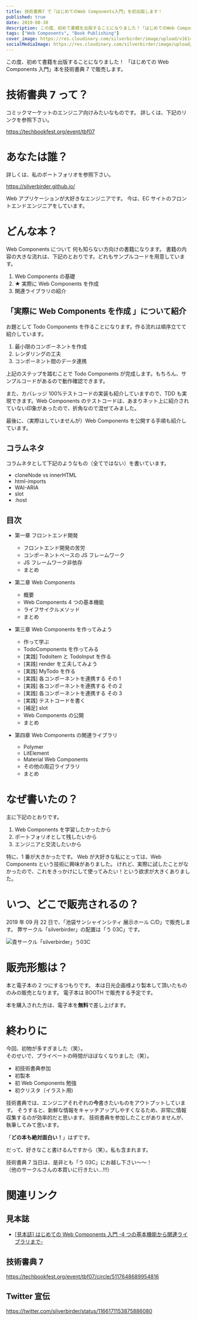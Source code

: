 ```yaml
---
title: 技術書典7 で「はじめてのWeb Components入門」を初出版します！
published: true
date: 2019-08-30
description: この度、初めて書籍を出版することになりました！「はじめてのWeb Components入門」本を技術書典7で販売します。
tags: ["Web Components", "Book Publishing"]
cover_image: https://res.cloudinary.com/silverbirder/image/upload/v1614430562/silver-birder.github.io/blog/Introduction_to_Web_Components_for_the_First_Time_Cover.png
socialMediaImage: https://res.cloudinary.com/silverbirder/image/upload/v1614430562/silver-birder.github.io/blog/Introduction_to_Web_Components_for_the_First_Time_Cover.png
---
```



この度、初めて書籍を出版することになりました！
「はじめての Web Components 入門」本を技術書典 7 で販売します。

# 技術書典 7 って？

コミックマーケットのエンジニア向けみたいなものです。
詳しくは、下記のリンクを参照下さい。

https://techbookfest.org/event/tbf07

# あなたは誰？

詳しくは、私のポートフォリオを参照下さい。

https://silverbirder.github.io/

Web アプリケーションが大好きなエンジニアです。
今は、EC サイトのフロントエンドエンジニアをしています。

# どんな本？

Web Components について
何も知らない方向けの書籍になります。
書籍の内容の大きな流れは、下記のとおりです。どれもサンプルコードを用意しています。

1. Web Components の基礎
1. ★ 実際に Web Components を作成
1. 関連ライブラリの紹介

## 「実際に Web Components を作成 」について紹介

お題として Todo Components を作ることになります。作る流れは順序立てて紹介しています。

1. 最小限のコンポーネントを作成
1. レンダリングの工夫
1. コンポーネント間のデータ連携

上記のステップを踏むことで Todo Components が完成します。もちろん、サンプルコードがあるので動作確認できます。

また、カバレッジ 100%テストコードの実装も紹介していますので、TDD も実現できます。Web Components のテストコードは、あまりネット上に紹介されていない印象があったので、折角なので混ぜてみました。

最後に、（実際はしていませんが）Web Components を公開する手順も紹介しています。

## コラムネタ

コラムネタとして下記のようなもの（全てではない）を書いています。

- cloneNode vs innerHTML
- html-imports
- WAI-ARIA
- slot
- :host

## 目次

- 第一章 フロントエンド開発
  - フロントエンド開発の苦労
  - コンポーネントベースの JS フレームワーク
  - JS フレームワーク非依存
  - まとめ
- 第二章 Web Components
  - 概要
  - Web Components 4 つの基本機能
  - ライフサイクルメソッド
  - まとめ
- 第三章 Web Components を作ってみよう

  - 作って学ぶ
  - TodoComponents を作ってみる
  - [実践] TodoItem と TodoInput を作る
  - [実践] render を工夫してみよう
  - [実践] MyTodo を作る
  - [実践] 各コンポーネントを連携する その 1
  - [実践] 各コンポーネントを連携する その 2
  - [実践] 各コンポーネントを連携する その 3
  - [実践] テストコードを書く
  - [補足] slot
  - Web Components の公開
  - まとめ

- 第四章 Web Components の関連ライブラリ
  - Polymer
  - LitElement
  - Material Web Components
  - その他の周辺ライブラリ
  - まとめ

# なぜ書いたの？

主に下記のとおりです。

1. Web Components を学習したかったから
1. ポートフォリオとして残したいから
1. エンジニアと交流したいから

特に、1 番が大きかったです。
Web が大好きな私にとっては、Web Components という技術に興味がありました。
けれど、実際に試したことがなかったので、これをきっかけにして使ってみたい！という欲求が大きくありました。

# いつ、どこで販売されるの？

2019 年 09 月 22 日で、「池袋サンシャインシティ 展示ホール C/D」で販売します。
弊サークル「silverbirder」の配置は「う 03C」です。

<Image
  src="https://res.cloudinary.com/silverbirder/image/upload/v1614430611/silver-birder.github.io/blog/your_circle_silverbirder_03C.png"
  width={890}
  height={299}
  layout="constrained"
  alt="貴サークル「silverbirder」う03C"
/>

# 販売形態は？

本と電子本の 2 つにするつもりです。
本は日光企画様より製本して頂いたもののみの販売となります。
電子本は BOOTH で販売する予定です。

本を購入された方は、電子本を<b>無料</b>で差し上げます。

# 終わりに

今回、初物が多すぎました（笑）。  
そのせいで、プライベートの時間がほぼなくなりました（笑）。

- 初技術書典参加
- 初製本
- 初 Web Components 勉強
- 初クリスタ（イラスト用)

技術書典では、エンジニアそれぞれの<b>今</b>書きたいものをアウトプットしています。
そうすると、新鮮な情報をキャッチアップしやすくなるため、非常に情報収集するのが効率的だと思います。
技術書典を参加したことがありませんが、執筆してみて思います。

「<b>どの本も絶対面白い！</b>」はずです。

だって、好きなこと書けるんですから（笑）。私も含まれます。

技術書典 7 当日は、是非とも「う 03C」にお越し下さい〜〜！  
（他のサークルさんの本買いに行きたい...!!!）

# 関連リンク

## 見本誌

- [[見本誌] はじめての Web Components 入門 -4 つの基本機能から関連ライブラリまで-](https://silverbirder.booth.pm/items/1536228)

## 技術書典 7

https://techbookfest.org/event/tbf07/circle/5117648689954816

## Twitter 宣伝

https://twitter.com/silverbirder/status/1166171153875886080
